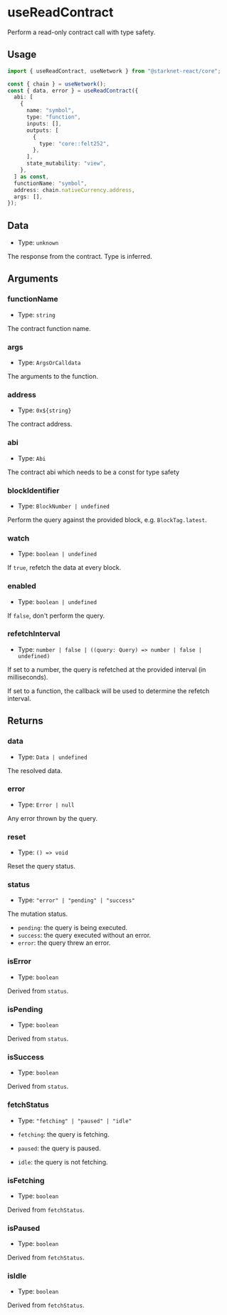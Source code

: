 # useReadContract

Perform a read-only contract call with type safety.

## Usage

```ts twoslash
import { useReadContract, useNetwork } from "@starknet-react/core";

const { chain } = useNetwork();
const { data, error } = useReadContract({
  abi: [
    {
      name: "symbol",
      type: "function",
      inputs: [],
      outputs: [
        {
          type: "core::felt252",
        },
      ],
      state_mutability: "view",
    },
  ] as const,
  functionName: "symbol",
  address: chain.nativeCurrency.address,
  args: [],
});
```

## Data

- Type: `unknown`

The response from the contract. Type is inferred.

## Arguments

### functionName

- Type: `string`

The contract function name.

### args

- Type: `ArgsOrCalldata`

The arguments to the function.

### address

- Type: `0x${string}`

The contract address.

### abi

- Type: `Abi`

The contract abi which needs to be a const for type safety

### blockIdentifier

- Type: `BlockNumber | undefined`

Perform the query against the provided block, e.g. `BlockTag.latest`.

### watch

- Type: `boolean | undefined`

If `true`, refetch the data at every block.

### enabled

- Type: `boolean | undefined`

If `false`, don't perform the query.

### refetchInterval

- Type: `number | false | ((query: Query) => number | false | undefined)`

If set to a number, the query is refetched at the provided interval (in milliseconds).

If set to a function, the callback will be used to determine the refetch interval.

## Returns

### data

- Type: `Data | undefined`

The resolved data.

### error

- Type: `Error | null`

Any error thrown by the query.

### reset

- Type: `() => void`

Reset the query status.

### status

- Type: `"error" | "pending" | "success"`

The mutation status.

- `pending`: the query is being executed.
- `success`: the query executed without an error.
- `error`: the query threw an error.

### isError

- Type: `boolean`

Derived from `status`.

### isPending

- Type: `boolean`

Derived from `status`.

### isSuccess

- Type: `boolean`

Derived from `status`.

### fetchStatus

- Type: `"fetching" | "paused" | "idle"`

- `fetching`: the query is fetching.
- `paused`: the query is paused.
- `idle`: the query is not fetching.

### isFetching

- Type: `boolean`

Derived from `fetchStatus`.

### isPaused

- Type: `boolean`

Derived from `fetchStatus`.

### isIdle

- Type: `boolean`

Derived from `fetchStatus`.
